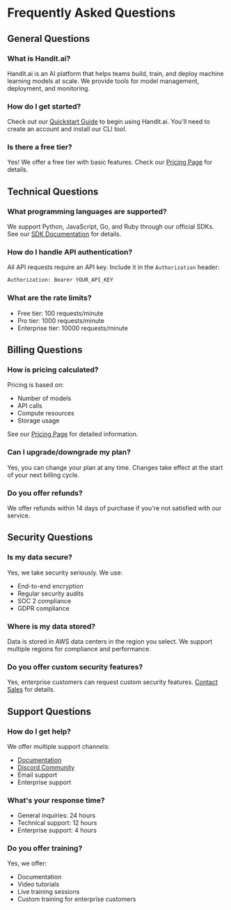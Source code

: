# Frequently Asked Questions

## General Questions

### What is Handit.ai?
Handit.ai is an AI platform that helps teams build, train, and deploy machine learning models at scale. We provide tools for model management, deployment, and monitoring.

### How do I get started?
Check out our [Quickstart Guide](/guides/quickstart) to begin using Handit.ai. You'll need to create an account and install our CLI tool.

### Is there a free tier?
Yes! We offer a free tier with basic features. Check our [Pricing Page](/pricing) for details.

## Technical Questions

### What programming languages are supported?
We support Python, JavaScript, Go, and Ruby through our official SDKs. See our [SDK Documentation](/sdk) for details.

### How do I handle API authentication?
All API requests require an API key. Include it in the `Authorization` header:
```bash
Authorization: Bearer YOUR_API_KEY
```

### What are the rate limits?
- Free tier: 100 requests/minute
- Pro tier: 1000 requests/minute
- Enterprise tier: 10000 requests/minute

## Billing Questions

### How is pricing calculated?
Pricing is based on:
- Number of models
- API calls
- Compute resources
- Storage usage

See our [Pricing Page](/pricing) for detailed information.

### Can I upgrade/downgrade my plan?
Yes, you can change your plan at any time. Changes take effect at the start of your next billing cycle.

### Do you offer refunds?
We offer refunds within 14 days of purchase if you're not satisfied with our service.

## Security Questions

### Is my data secure?
Yes, we take security seriously. We use:
- End-to-end encryption
- Regular security audits
- SOC 2 compliance
- GDPR compliance

### Where is my data stored?
Data is stored in AWS data centers in the region you select. We support multiple regions for compliance and performance.

### Do you offer custom security features?
Yes, enterprise customers can request custom security features. [Contact Sales](/contact) for details.

## Support Questions

### How do I get help?
We offer multiple support channels:
- [Documentation](/)
- [Discord Community](https://discord.gg/wZbW9Bu5)
- Email support
- Enterprise support

### What's your response time?
- General inquiries: 24 hours
- Technical support: 12 hours
- Enterprise support: 4 hours

### Do you offer training?
Yes, we offer:
- Documentation
- Video tutorials
- Live training sessions
- Custom training for enterprise customers 